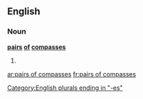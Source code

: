 ==English==

===Noun===
'''[[pairs]] [[of]] [[compasses]]'''

#{{plural of|pair of compasses}}

[[Category:English plurals ending in "-es"]]

[[ar:pairs of compasses]]
[[fr:pairs of compasses]]